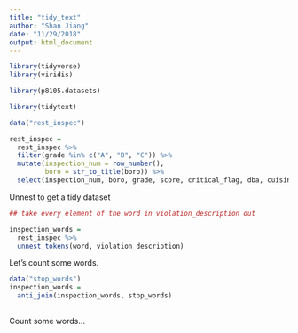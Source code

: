 ```yaml
---
title: "tidy_text"
author: "Shan Jiang"
date: "11/29/2018"
output: html_document
---
```


```r
library(tidyverse)
library(viridis)

library(p8105.datasets)

library(tidytext)

```

```r
data("rest_inspec")

rest_inspec = 
  rest_inspec %>% 
  filter(grade %in% c("A", "B", "C")) %>% 
  mutate(inspection_num = row_number(),
         boro = str_to_title(boro)) %>% 
  select(inspection_num, boro, grade, score, critical_flag, dba, cuisine_description, zipcode, violation_description)

```


Unnest to get a tidy dataset 

```r
## take every element of the word in violation_description out 

inspection_words = 
  rest_inspec %>% 
  unnest_tokens(word, violation_description)

```

Let's count some words.

```r

data("stop_words")
inspection_words = 
  anti_join(inspection_words, stop_words)
  
```


Count some words...

```r

```

